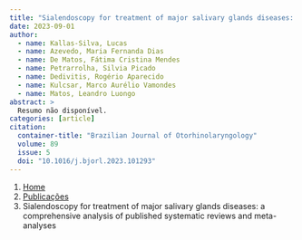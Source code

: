 ```yaml
---
title: "Sialendoscopy for treatment of major salivary glands diseases: a comprehensive analysis of published systematic reviews and meta-analyses"
date: 2023-09-01
author:
  - name: Kallas-Silva, Lucas
  - name: Azevedo, Maria Fernanda Dias
  - name: De Matos, Fátima Cristina Mendes
  - name: Petrarrolha, Silvia Picado
  - name: Dedivitis, Rogério Aparecido
  - name: Kulcsar, Marco Aurélio Vamondes
  - name: Matos, Leandro Luongo
abstract: > 
  Resumo não disponível.
categories: [article]
citation: 
  container-title: "Brazilian Journal of Otorhinolaryngology"
  volume: 89
  issue: 5
  doi: "10.1016/j.bjorl.2023.101293"
---
```


```{=html}
<nav aria-label="breadcrumb">
  <ol class="breadcrumb">
    <li class="breadcrumb-item"><a href="../../index.html">Home</a></li>
    <li class="breadcrumb-item"><a href="../index.html">Publicações</a></li>
    <li class="breadcrumb-item active" aria-current="page">Sialendoscopy for treatment of major salivary glands diseases: a comprehensive analysis of published systematic reviews and meta-analyses</li>
  </ol>
</nav>
```
